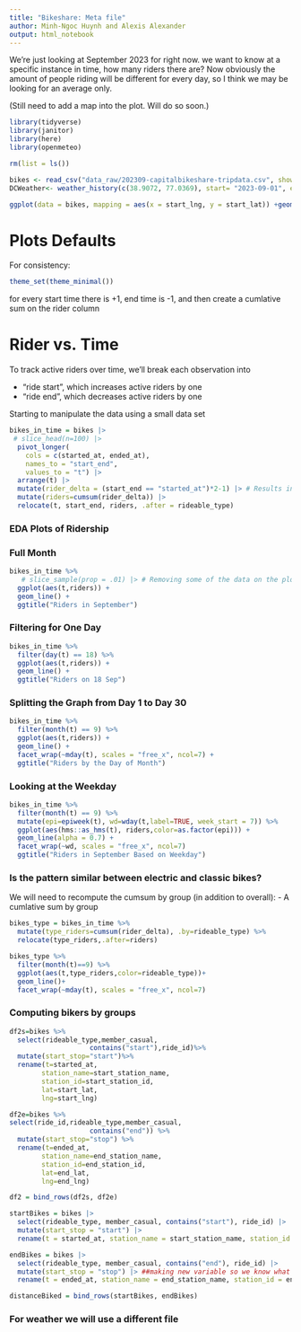 ```yaml
---
title: "Bikeshare: Meta file"
author: Minh-Ngoc Huynh and Alexis Alexander
output: html_notebook
---
```


We're just looking at September 2023 for right now. we want to know at a specific instance in time, how many riders there are? Now obviously the amount of people riding will be different for every day, so I think we may be looking for an average only.

(Still need to add a map into the plot. Will do so soon.)

```r
library(tidyverse)
library(janitor)
library(here)
library(openmeteo)

rm(list = ls())

bikes <- read_csv("data_raw/202309-capitalbikeshare-tripdata.csv", show_col_types = FALSE) %>% clean_names()
DCWeather<- weather_history(c(38.9072, 77.0369), start= "2023-09-01", end= "2023-09-30", hourly = c("apparent_temperature", "windspeed_10m", "precipitation", "rain"))

ggplot(data = bikes, mapping = aes(x = start_lng, y = start_lat)) +geom_point()
```
# Plots Defaults
For consistency:

```r
theme_set(theme_minimal())
```


for every start time there is +1, end time is -1, and then create a cumlative sum on the rider column 

# Rider vs. Time

To track active riders over time, we'll break each observation into 

* "ride start", which increases active riders by one
* "ride end", which decreases active riders by one 

Starting to manipulate the data using a small data set 

```r
bikes_in_time = bikes |>
 # slice_head(n=100) |>
  pivot_longer(
    cols = c(started_at, ended_at),
    names_to = "start_end",
    values_to = "t") |>
  arrange(t) |>
  mutate(rider_delta = (start_end == "started_at")*2-1) |> # Results in +/- 1 
  mutate(riders=cumsum(rider_delta)) |>
  relocate(t, start_end, riders, .after = rideable_type)
```


### EDA Plots of Ridership 

### Full Month 

```r
bikes_in_time %>%
   # slice_sample(prop = .01) |> # Removing some of the data on the plot 
  ggplot(aes(t,riders)) +
  geom_line() +
  ggtitle("Riders in September")
```

### Filtering for One Day

```r
bikes_in_time %>%
  filter(day(t) == 18) %>%
  ggplot(aes(t,riders)) +
  geom_line() +
  ggtitle("Riders on 18 Sep")
```

### Splitting the Graph from Day 1 to Day 30 

```r
bikes_in_time %>%
  filter(month(t) == 9) %>%
  ggplot(aes(t,riders)) +
  geom_line() +
  facet_wrap(~mday(t), scales = "free_x", ncol=7) +
  ggtitle("Riders by the Day of Month")
```

### Looking at the Weekday 

```r
bikes_in_time %>%
  filter(month(t) == 9) %>%
  mutate(epi=epiweek(t), wd=wday(t,label=TRUE, week_start = 7)) %>%
  ggplot(aes(hms::as_hms(t), riders,color=as.factor(epi))) +
  geom_line(alpha = 0.7) + 
  facet_wrap(~wd, scales = "free_x", ncol=7)
  ggtitle("Riders in September Based on Weekday")
```

### Is the pattern similar between electric and classic bikes?

We will need to recompute the cumsum by group (in addition to overall): - A cumlative sum by group 

```r
bikes_type = bikes_in_time %>%
  mutate(type_riders=cumsum(rider_delta), .by=rideable_type) %>%
  relocate(type_riders,.after=riders)
```

```r
bikes_type %>% 
  filter(month(t)==9) %>%
  ggplot(aes(t,type_riders,color=rideable_type))+
  geom_line()+
  facet_wrap(~mday(t), scales = "free_x", ncol=7)
```


### Computing bikers by groups

```r
df2s=bikes %>% 
  select(rideable_type,member_casual,
                	contains("start"),ride_id)%>% 
  mutate(start_stop="start")%>%
  rename(t=started_at,
     	station_name=start_station_name,
     	station_id=start_station_id,
     	lat=start_lat,
     	lng=start_lng)

df2e=bikes %>%
select(ride_id,rideable_type,member_casual,
                	contains("end")) %>%
  mutate(start_stop="stop") %>%
  rename(t=ended_at,
     	station_name=end_station_name,
     	station_id=end_station_id,
     	lat=end_lat,
     	lng=end_lng)

df2 = bind_rows(df2s, df2e)
```



```r
startBikes = bikes |> 
  select(rideable_type, member_casual, contains("start"), ride_id) |>
  mutate(start_stop = "start") |>
  rename(t = started_at, station_name = start_station_name, station_id = start_station_id, lat = start_lat, lng = start_lng)

endBikes = bikes |> 
  select(rideable_type, member_casual, contains("end"), ride_id) |>
  mutate(start_stop = "stop") |> ##making new variable so we know what this data is when we merge
  rename(t = ended_at, station_name = end_station_name, station_id = end_station_id, lat = end_lat, lng = end_lng)

distanceBiked = bind_rows(startBikes, endBikes)

```

### For weather we will use a different file